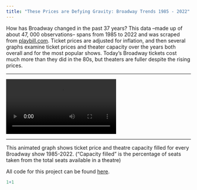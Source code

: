 ```yaml
---
title: "These Prices are Defying Gravity: Broadway Trends 1985 - 2022"
---
```


How has Broadway changed in the past 37 years? This data –made up of about 47, 000 observations– spans from 1985 to 2022 and was scraped from [playbill.com](https://www.playbill.com/). Ticket prices are adjusted for inflation, and then several graphs examine ticket prices and theater capacity over the years both overall and for the most popular shows. Today's Broadway tickets cost much more than they did in the 80s, but theaters are fuller despite the rising prices. 

----

<div class="ratio ratio-16x9">
<video controls>
<source src="animated_years_pct_cap_tickets.mp4" type="video/mp4">
</video>
</div>

---

This animated graph shows ticket price and theatre capacity filled for every Broadway show 1985-2022.  ("Capacity filled" is the percentage of seats taken from the total seats available in a theatre)

All code for this project can be found [here](https://github.com/rachelheiss/broadway_project). 

```r
1+1
```

